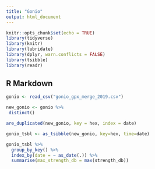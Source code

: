 ```yaml
---
title: "Gonio"
output: html_document
---
```


```r
knitr::opts_chunk$set(echo = TRUE)
library(tidyverse)
library(knitr)
library(lubridate)
library(dplyr, warn.conflicts = FALSE)
library(tsibble)
library(readr)
```

## R Markdown

```r
gonio <- read_csv("gonio_gpx_merge_2019.csv")
```

```r
new_gonio <- gonio %>%
 distinct()

are_duplicated(new_gonio, key = hex, index = date)
```

```r
gonio_tsbl <- as_tsibble(new_gonio, key=hex, time=date)
```

```r
gonio_tsbl %>%
  group_by_key() %>%
  index_by(date = ~ as_date(.)) %>% 
  summarise(max_strength_db = max(strength_db))
```
